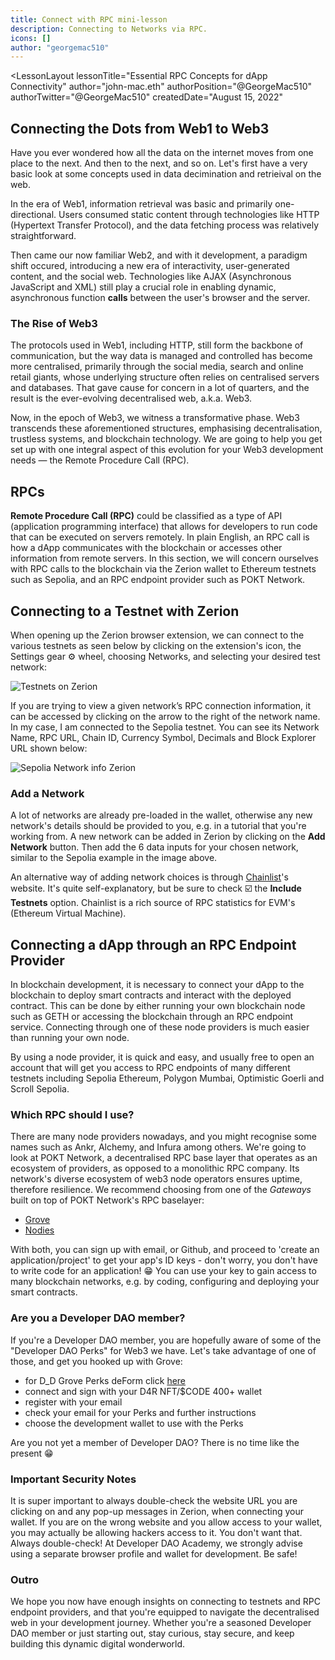 ```yaml
---
title: Connect with RPC mini-lesson
description: Connecting to Networks via RPC.
icons: []
author: "georgemac510"
---
```



<LessonLayout
   lessonTitle="Essential RPC Concepts for dApp Connectivity" 
   author="john-mac.eth"
   authorPosition="@GeorgeMac510"
   authorTwitter="@GeorgeMac510"
   createdDate="August 15, 2022"
>

## Connecting the Dots from Web1 to Web3

Have you ever wondered how all the data on the internet moves from one place
to the next. And then to the next, and so on. Let's first have a very basic
look at some concepts used in data decimination and retrieival on the web.

In the era of Web1, information retrieval was basic and primarily one-directional. Users consumed static
content through technologies like HTTP (Hypertext Transfer Protocol), and the data fetching process was
relatively straightforward.

Then came our now familiar Web2, and with it development, a paradigm shift occured, introducing a
new era of interactivity, user-generated content, and the social web. Technologies
like AJAX (Asynchronous JavaScript and XML) still play a crucial role in enabling
dynamic, asynchronous function **calls** between the user's browser and the server.

### The Rise of Web3

The protocols used in Web1, including HTTP, still form the backbone of communication, but the way data
is managed and controlled has become more centralised, primarily through the social media, search and
online retail giants, whose underlying structure often relies on centralised servers and databases. That
gave cause for concern in a lot of quarters, and the result is the ever-evolving decentralised web, a.k.a.
Web3.

Now, in the epoch of Web3, we witness a transformative phase. Web3 transcends these aforementioned
structures, emphasising decentralisation, trustless systems, and blockchain technology. We are going
to help you get set up with one integral aspect of this evolution for your Web3 development needs —
the Remote Procedure Call (RPC).

## RPCs

**Remote Procedure Call (RPC)** could be classified as a type of API
(application programming interface) that allows for developers to run code that
can be executed on servers remotely. In plain English, an RPC call is how a dApp
communicates with the blockchain or accesses other information from remote
servers. In this section, we will concern ourselves with RPC calls to the
blockchain via the Zerion wallet to Ethereum testnets such as Sepolia, and an RPC
endpoint provider such as POKT Network.

## Connecting to a Testnet with Zerion

When opening up the Zerion browser extension, we can connect to the various
testnets as seen below by clicking on the extension's icon, the Settings gear ⚙️
wheel, choosing Networks, and selecting your desired test network:

![Testnets on Zerion](/assets/lessons/connect-with-rpc/test-networks-zerion.png)

If you are trying to view a given network’s RPC connection information, it can be
accessed by clicking on the arrow to the right of the network name. In my case,
I am connected to the Sepolia testnet. You can see its Network Name, RPC URL,
Chain ID, Currency Symbol, Decimals and Block Explorer URL shown below:

![Sepolia Network info Zerion](/assets/lessons/connect-with-rpc/sepolia-network-info-zerion.png)

### Add a Network

A lot of networks are already pre-loaded in the wallet, otherwise any new network's
details should be provided to you, e.g. in a tutorial that you're working from. A new
network can be added in Zerion by clicking on the **Add Network** button. Then
add the 6 data inputs for your chosen network, similar to the Sepolia example in the
image above.

An alternative way of adding network choices is through
[Chainlist](https://chainlist.org/)'s website. It's quite self-explanatory,
but be sure to check ☑️ the **Include Testnets** option. Chainlist is a rich source
of RPC statistics for EVM's (Ethereum Virtual Machine).

## Connecting a dApp through an RPC Endpoint Provider

In blockchain development, it is necessary to connect your dApp to the
blockchain to deploy smart contracts and interact with the deployed contract.
This can be done by either running your own blockchain node such as GETH or
accessing the blockchain through an RPC endpoint service. Connecting through
one of these node providers is much easier than running your own node.

By using a node provider, it is quick and easy, and usually free to open an
account that will get you access to RPC endpoints of many different testnets
including Sepolia Ethereum, Polygon Mumbai, Optimistic Goerli and Scroll Sepolia.

### Which RPC should I use?

There are many node providers nowadays, and you might recognise some names
such as Ankr, Alchemy, and Infura among others. We're going to look at POKT Network,
a decentralised RPC base layer that operates as an ecosystem of providers,
as opposed to a monolithic RPC company. Its network's diverse ecosystem of
web3 node operators ensures uptime, therefore resilience. We
recommend choosing from one of the _Gateways_ built on top of POKT Network's
RPC baselayer:

- [Grove](https://www.grove.city/)
- [Nodies](https://www.nodies.app/)

With both, you can sign up with email, or Github, and proceed to 'create an
application/project' to get your app's ID keys - don't worry, you don't have to write
code for an application! 😁 You can use your key to gain access to
many blockchain networks, e.g. by coding, configuring and deploying your smart contracts.

### Are you a Developer DAO member?

If you're a Developer DAO member, you are hopefully aware of some of the
"Developer DAO Perks" for Web3 we have. Let's take advantage of one of
those, and get you hooked up with Grove:

- for D_D Grove Perks deForm click [here](https://devdao.to/grove-perk)
- connect and sign with your D4R NFT/$CODE 400+ wallet
- register with your email
- check your email for your Perks and further instructions
- choose the development wallet to use with the Perks

Are you not yet a member of Developer DAO? There is no time like the present 😁

### Important Security Notes

It is super important to always double-check the website URL you are clicking
on and any pop-up messages in Zerion, when connecting your wallet. If you are on
the wrong website and you allow access to your wallet, you may actually be allowing
hackers access to it. You don't want that. Always double-check! At Developer DAO
Academy, we strongly advise using a separate browser profile and wallet for
development. Be safe!

### Outro

We hope you now have enough insights on connecting to testnets and RPC endpoint
providers, and that you're equipped to navigate the decentralised web in your
development journey. Whether you're a seasoned Developer DAO member or just starting
out, stay curious, stay secure, and keep building this dynamic digital wonderworld.

</LessonLayout>
